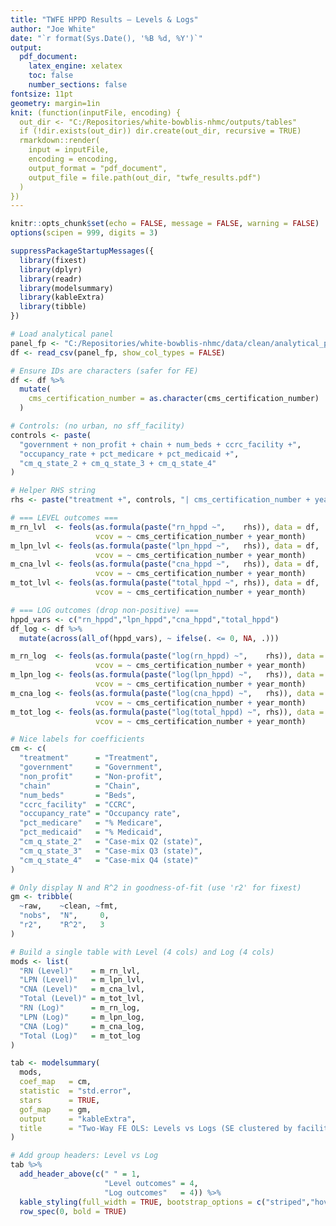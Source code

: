 ```yaml
---
title: "TWFE HPPD Results — Levels & Logs"
author: "Joe White"
date: "`r format(Sys.Date(), '%B %d, %Y')`"
output:
  pdf_document:
    latex_engine: xelatex
    toc: false
    number_sections: false
fontsize: 11pt
geometry: margin=1in
knit: (function(inputFile, encoding) {
  out_dir <- "C:/Repositories/white-bowblis-nhmc/outputs/tables"
  if (!dir.exists(out_dir)) dir.create(out_dir, recursive = TRUE)
  rmarkdown::render(
    input = inputFile,
    encoding = encoding,
    output_format = "pdf_document",
    output_file = file.path(out_dir, "twfe_results.pdf")
  )
})
---
```


```r
knitr::opts_chunk$set(echo = FALSE, message = FALSE, warning = FALSE)
options(scipen = 999, digits = 3)

suppressPackageStartupMessages({
  library(fixest)
  library(dplyr)
  library(readr)
  library(modelsummary)
  library(kableExtra)
  library(tibble)
})
```

```r
# Load analytical panel
panel_fp <- "C:/Repositories/white-bowblis-nhmc/data/clean/analytical_panel.csv"
df <- read_csv(panel_fp, show_col_types = FALSE)

# Ensure IDs are characters (safer for FE)
df <- df %>%
  mutate(
    cms_certification_number = as.character(cms_certification_number)
  )

# Controls: (no urban, no sff_facility)
controls <- paste(
  "government + non_profit + chain + num_beds + ccrc_facility +",
  "occupancy_rate + pct_medicare + pct_medicaid +",
  "cm_q_state_2 + cm_q_state_3 + cm_q_state_4"
)

# Helper RHS string
rhs <- paste("treatment +", controls, "| cms_certification_number + year_month")

# === LEVEL outcomes ===
m_rn_lvl  <- feols(as.formula(paste("rn_hppd ~",    rhs)), data = df,
                   vcov = ~ cms_certification_number + year_month)
m_lpn_lvl <- feols(as.formula(paste("lpn_hppd ~",   rhs)), data = df,
                   vcov = ~ cms_certification_number + year_month)
m_cna_lvl <- feols(as.formula(paste("cna_hppd ~",   rhs)), data = df,
                   vcov = ~ cms_certification_number + year_month)
m_tot_lvl <- feols(as.formula(paste("total_hppd ~", rhs)), data = df,
                   vcov = ~ cms_certification_number + year_month)

# === LOG outcomes (drop non-positive) ===
hppd_vars <- c("rn_hppd","lpn_hppd","cna_hppd","total_hppd")
df_log <- df %>%
  mutate(across(all_of(hppd_vars), ~ ifelse(. <= 0, NA, .)))

m_rn_log  <- feols(as.formula(paste("log(rn_hppd) ~",    rhs)), data = df_log,
                   vcov = ~ cms_certification_number + year_month)
m_lpn_log <- feols(as.formula(paste("log(lpn_hppd) ~",   rhs)), data = df_log,
                   vcov = ~ cms_certification_number + year_month)
m_cna_log <- feols(as.formula(paste("log(cna_hppd) ~",   rhs)), data = df_log,
                   vcov = ~ cms_certification_number + year_month)
m_tot_log <- feols(as.formula(paste("log(total_hppd) ~", rhs)), data = df_log,
                   vcov = ~ cms_certification_number + year_month)
```

```r
# Nice labels for coefficients
cm <- c(
  "treatment"      = "Treatment",
  "government"     = "Government",
  "non_profit"     = "Non-profit",
  "chain"          = "Chain",
  "num_beds"       = "Beds",
  "ccrc_facility"  = "CCRC",
  "occupancy_rate" = "Occupancy rate",
  "pct_medicare"   = "% Medicare",
  "pct_medicaid"   = "% Medicaid",
  "cm_q_state_2"   = "Case-mix Q2 (state)",
  "cm_q_state_3"   = "Case-mix Q3 (state)",
  "cm_q_state_4"   = "Case-mix Q4 (state)"
)

# Only display N and R^2 in goodness-of-fit (use 'r2' for fixest)
gm <- tribble(
  ~raw,    ~clean, ~fmt,
  "nobs",  "N",     0,
  "r2",    "R^2",   3
)

# Build a single table with Level (4 cols) and Log (4 cols)
mods <- list(
  "RN (Level)"    = m_rn_lvl,
  "LPN (Level)"   = m_lpn_lvl,
  "CNA (Level)"   = m_cna_lvl,
  "Total (Level)" = m_tot_lvl,
  "RN (Log)"      = m_rn_log,
  "LPN (Log)"     = m_lpn_log,
  "CNA (Log)"     = m_cna_log,
  "Total (Log)"   = m_tot_log
)

tab <- modelsummary(
  mods,
  coef_map   = cm,
  statistic  = "std.error",
  stars      = TRUE,
  gof_map    = gm,
  output     = "kableExtra",
  title      = "Two-Way FE OLS: Levels vs Logs (SE clustered by facility & month)"
)

# Add group headers: Level vs Log
tab %>%
  add_header_above(c(" " = 1,
                     "Level outcomes" = 4,
                     "Log outcomes"   = 4)) %>%
  kable_styling(full_width = TRUE, bootstrap_options = c("striped","hover","condensed")) %>%
  row_spec(0, bold = TRUE)
```
